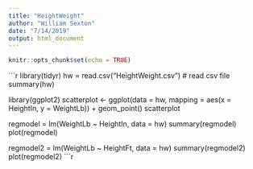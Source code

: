 ---
title: "HeightWeight"
author: "William Sexton"
date: "7/14/2019"
output: html_document
---

```{r setup, include=FALSE}
knitr::opts_chunk$set(echo = TRUE)
```
```{r}
library(tidyr)
hw = read.csv("HeightWeight.csv")  # read csv file
summary(hw)

library(ggplot2)
scatterplot <- ggplot(data = hw, mapping = aes(x = HeightIn, y = WeightLb)) + geom_point()
scatterplot


regmodel = lm(WeightLb ~ HeightIn, data = hw)
summary(regmodel)
plot(regmodel)

regmodel2 = lm(WeightLb ~ HeightFt, data = hw)
summary(regmodel2)
plot(regmodel2)
```r